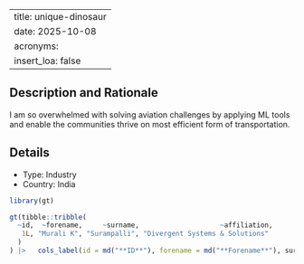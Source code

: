 
---
title: unique-dinosaur
date: 2025-10-08
acronyms:
  insert_loa: false
---

## Description and Rationale

I am so overwhelmed with solving aviation challenges by applying ML tools and enable the communities thrive on most efficient form of transportation.

## Details

* Type: Industry
* Country: India

```r
library(gt)

gt(tibble::tribble(
  ~id,  ~forename,     ~surname,                    ~affiliation,
   1L, "Murali K", "Surampalli", "Divergent Systems & Solutions"
  )
) |>   cols_label(id = md("**ID**"), forename = md("**Forename**"), surname ~ md("**Surname**"), affiliation ~ md("**Affiliation**"))
```
